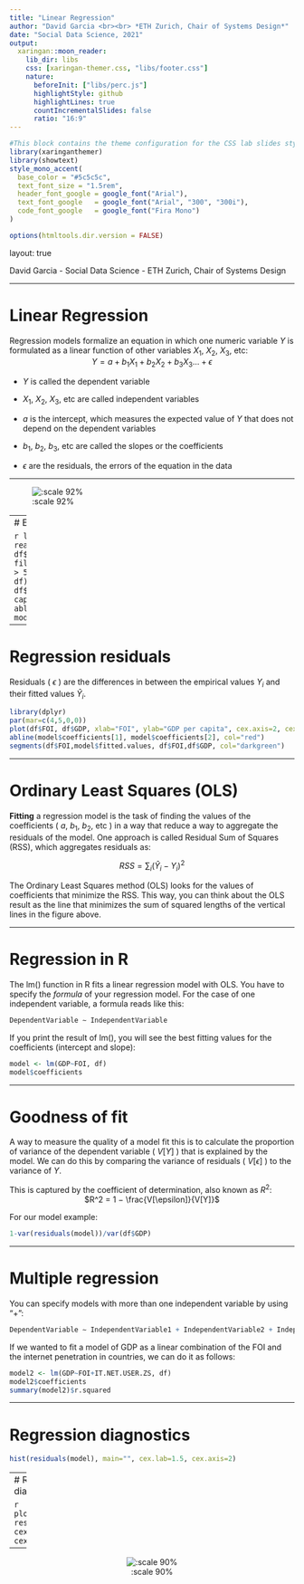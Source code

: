 ```yaml
---
title: "Linear Regression"
author: "David Garcia <br><br> *ETH Zurich, Chair of Systems Design*"
date: "Social Data Science, 2021"
output:
  xaringan::moon_reader:
    lib_dir: libs 
    css: [xaringan-themer.css, "libs/footer.css"]
    nature:
      beforeInit: ["libs/perc.js"]
      highlightStyle: github
      highlightLines: true
      countIncrementalSlides: false
      ratio: "16:9"
---
```



```r
#This block contains the theme configuration for the CSS lab slides style
library(xaringanthemer)
library(showtext)
style_mono_accent(
  base_color = "#5c5c5c",
  text_font_size = "1.5rem",
  header_font_google = google_font("Arial"),
  text_font_google   = google_font("Arial", "300", "300i"),
  code_font_google   = google_font("Fira Mono")
)
```

```r
options(htmltools.dir.version = FALSE)
```

layout: true

<div class="my-footer"><span>David Garcia - Social Data Science - ETH Zurich, Chair of Systems Design</span></div> 

---

# Linear Regression

Regression models formalize an equation in which one numeric variable $Y$ is formulated as a linear function of other variables $X_1$, $X_2$, $X_3$, etc: <center>
$Y = a + b_1 X_1 + b_2 X_2 + b_3 X_3 ... + \epsilon$
</center>
- $Y$ is called the dependent variable

- $X_1$, $X_2$, $X_3$, etc are called independent variables

- $a$ is the intercept, which measures the expected value of $Y$ that does not depend on the dependent variables

- $b_1$, $b_2$, $b_3$, etc are called the slopes or the coefficients

- $\epsilon$ are the residuals, the errors of the equation in the data

---

![:scale 92%](https://pbs.twimg.com/media/EXRxFKwU4AAhB-x?format=jpg&name=large)

---
# Example: FOI vs GDP

```r
library(dplyr)
df <- read.csv("FOI.csv")
df$GDP <- df$NY.GDP.PCAP.PP.KD
df %>% filter(SP.POP.TOTL*IT.NET.USER.ZS/100 > 5000000) -> df
model <- lm(GDP~FOI, df)
par(mar=c(4,5,0,0))
plot(df$FOI, df$GDP, xlab="FOI", ylab="GDP per capita", cex.axis=2, cex.lab=2)
abline(model$coefficients[1], model$coefficients[2], col="red")
```

---

# Regression residuals

Residuals ( $\epsilon$ ) are the differences in between the empirical values $Y_i$ and their fitted values $\hat Y_i$.
```r
library(dplyr)
par(mar=c(4,5,0,0))
plot(df$FOI, df$GDP, xlab="FOI", ylab="GDP per capita", cex.axis=2, cex.lab=2)
abline(model$coefficients[1], model$coefficients[2], col="red")
segments(df$FOI,model$fitted.values, df$FOI,df$GDP, col="darkgreen")
```

---

# Ordinary Least Squares (OLS)

**Fitting** a regression model is the task of finding the values of the coefficients ( $a$, $b_1$, $b_2$, etc ) in a way that reduce a way to aggregate the residuals of the model. One approach is called Residual Sum of Squares (RSS), which aggregates residuals as:

<center>
$RSS = \sum_i (\hat Y_i - Y_i)^2$
</center>  
The Ordinary Least Squares method (OLS) looks for the values of coefficients that minimize the RSS. This way, you can think about the OLS result as the line that minimizes the sum of squared lengths of the vertical lines in the figure above.

---

# Regression in R

The lm() function in R fits a linear regression model with OLS. You have to specify the *formula* of your regression model. For the case of one independent variable, a formula reads like this:  
```r
DependentVariable ∼ IndependentVariable
```
If you print the result of lm(), you will see the best fitting values for the coefficients (intercept and slope):

```r
model <- lm(GDP~FOI, df)
model$coefficients
```

---

# Goodness of fit

A way to measure the quality of a model fit this is to calculate the proportion of variance of the dependent variable ( $V[Y]$ ) that is explained by the model. We can do this by comparing the variance of residuals ( $V[\epsilon]$ ) to the variance of $Y$. 

This is captured by the coefficient of determination, also known as $R^2$:
<center>
$R^2 = 1 − \frac{V[\epsilon]}{V[Y]}$
</center>  
For our model example:
```r
1-var(residuals(model))/var(df$GDP)
```

---

# Multiple regression

You can specify models with more than one independent variable by using "+":
```r
DependentVariable ∼ IndependentVariable1 + IndependentVariable2 + IndependentVariable3
```
If we wanted to fit a model of GDP as a linear combination of the FOI and the internet penetration in countries, we can do it as follows:
```r
model2 <- lm(GDP~FOI+IT.NET.USER.ZS, df)
model2$coefficients
summary(model2)$r.squared
```

---

# Regression diagnostics

```r
hist(residuals(model), main="", cex.lab=1.5, cex.axis=2)
```

---
# Regression diagnostics

```r
plot(predict(model), residuals(model), cex.lab=1.5, cex.axis=2)
```

---
<center>
![:scale 90%](https://imgs.xkcd.com/comics/extrapolating.png)
</center>